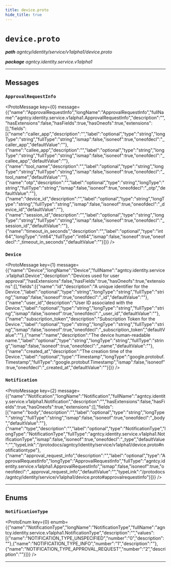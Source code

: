 ```yaml
---
title: device.proto
hide_title: true
---
```



# `device.proto`
_**path** agntcy/identity/service/v1alpha1/device.proto_

_**package** agntcy.identity.service.v1alpha1_



---

## Messages


### `ApprovalRequestInfo`
<ProtoMessage key={0} message={{"name":"ApprovalRequestInfo","longName":"ApprovalRequestInfo","fullName":"agntcy.identity.service.v1alpha1.ApprovalRequestInfo","description":"","hasExtensions":false,"hasFields":true,"hasOneofs":true,"extensions":[],"fields":[{"name":"caller_app","description":"","label":"optional","type":"string","longType":"string","fullType":"string","ismap":false,"isoneof":true,"oneofdecl":"_caller_app","defaultValue":""},{"name":"callee_app","description":"","label":"optional","type":"string","longType":"string","fullType":"string","ismap":false,"isoneof":true,"oneofdecl":"_callee_app","defaultValue":""},{"name":"tool_name","description":"","label":"optional","type":"string","longType":"string","fullType":"string","ismap":false,"isoneof":true,"oneofdecl":"_tool_name","defaultValue":""},{"name":"otp","description":"","label":"optional","type":"string","longType":"string","fullType":"string","ismap":false,"isoneof":true,"oneofdecl":"_otp","defaultValue":""},{"name":"device_id","description":"","label":"optional","type":"string","longType":"string","fullType":"string","ismap":false,"isoneof":true,"oneofdecl":"_device_id","defaultValue":""},{"name":"session_id","description":"","label":"optional","type":"string","longType":"string","fullType":"string","ismap":false,"isoneof":true,"oneofdecl":"_session_id","defaultValue":""},{"name":"timeout_in_seconds","description":"","label":"optional","type":"int64","longType":"int64","fullType":"int64","ismap":false,"isoneof":true,"oneofdecl":"_timeout_in_seconds","defaultValue":""}]}} />


### `Device`
<ProtoMessage key={1} message={{"name":"Device","longName":"Device","fullName":"agntcy.identity.service.v1alpha1.Device","description":"Devices used for user approval","hasExtensions":false,"hasFields":true,"hasOneofs":true,"extensions":[],"fields":[{"name":"id","description":"A unique identifier for the Device.","label":"optional","type":"string","longType":"string","fullType":"string","ismap":false,"isoneof":true,"oneofdecl":"_id","defaultValue":""},{"name":"user_id","description":"User ID associated with the Device.","label":"optional","type":"string","longType":"string","fullType":"string","ismap":false,"isoneof":true,"oneofdecl":"_user_id","defaultValue":""},{"name":"subscription_token","description":"Subscription Token for the Device.","label":"optional","type":"string","longType":"string","fullType":"string","ismap":false,"isoneof":true,"oneofdecl":"_subscription_token","defaultValue":""},{"name":"name","description":"The device human-readable name.","label":"optional","type":"string","longType":"string","fullType":"string","ismap":false,"isoneof":true,"oneofdecl":"_name","defaultValue":""},{"name":"created_at","description":"The creation time of the Device.","label":"optional","type":"Timestamp","longType":"google.protobuf.Timestamp","fullType":"google.protobuf.Timestamp","ismap":false,"isoneof":true,"oneofdecl":"_created_at","defaultValue":""}]}} />


### `Notification`
<ProtoMessage key={2} message={{"name":"Notification","longName":"Notification","fullName":"agntcy.identity.service.v1alpha1.Notification","description":"","hasExtensions":false,"hasFields":true,"hasOneofs":true,"extensions":[],"fields":[{"name":"body","description":"","label":"optional","type":"string","longType":"string","fullType":"string","ismap":false,"isoneof":true,"oneofdecl":"_body","defaultValue":""},{"name":"type","description":"","label":"optional","type":"NotificationType","longType":"NotificationType","fullType":"agntcy.identity.service.v1alpha1.NotificationType","ismap":false,"isoneof":true,"oneofdecl":"_type","defaultValue":"","typeLink":"/protodocs/agntcy/identity/service/v1alpha1/device.proto#notificationtype"},{"name":"approval_request_info","description":"","label":"optional","type":"ApprovalRequestInfo","longType":"ApprovalRequestInfo","fullType":"agntcy.identity.service.v1alpha1.ApprovalRequestInfo","ismap":false,"isoneof":true,"oneofdecl":"_approval_request_info","defaultValue":"","typeLink":"/protodocs/agntcy/identity/service/v1alpha1/device.proto#approvalrequestinfo"}]}} />

---
## Enums


### `NotificationType`
<ProtoEnum key={0} enumb={{"name":"NotificationType","longName":"NotificationType","fullName":"agntcy.identity.service.v1alpha1.NotificationType","description":"","values":[{"name":"NOTIFICATION_TYPE_UNSPECIFIED","number":"0","description":""},{"name":"NOTIFICATION_TYPE_INFO","number":"1","description":""},{"name":"NOTIFICATION_TYPE_APPROVAL_REQUEST","number":"2","description":""}]}} />

---


  